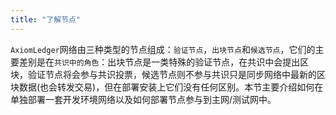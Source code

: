 ```yaml
---
title: "了解节点"
---
```


`AxiomLedger`网络由三种类型的节点组成：`验证节点`，`出块节点`和`候选节点`，它们的主要差别是在`共识中的角色`：出块节点是一类特殊的验证节点，在共识中会提出区块，验证节点将会参与共识投票，候选节点则不参与共识只是同步网络中最新的区块数据(也会转发交易)，但在部署安装上它们没有任何区别。本节主要介绍如何在单独部署一套开发环境网络以及如何部署节点参与到主网/测试网中。
